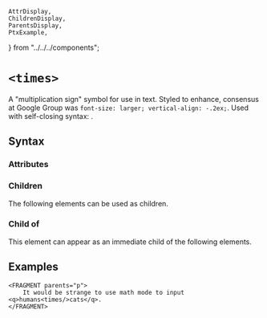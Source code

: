     AttrDisplay,
    ChildrenDisplay,
    ParentsDisplay,
    PtxExample,
} from "../../../components";

# `<times>`

A "multiplication sign" symbol for use in text.
Styled to enhance, consensus at Google Group was
`font-size: larger; vertical-align: -.2ex;`.
Used with self-closing syntax: <times/>.

## Syntax

### Attributes

<AttrDisplay name="times" />

### Children

The following elements can be used as children.

<ChildrenDisplay name="times" />

### Child of

This element can appear as an immediate child of the following elements.

<ParentsDisplay name="times" />

## Examples
```ptx-example
<FRAGMENT parents="p">
    It would be strange to use math mode to input <q>humans<times/>cats</q>.
</FRAGMENT>
```
    